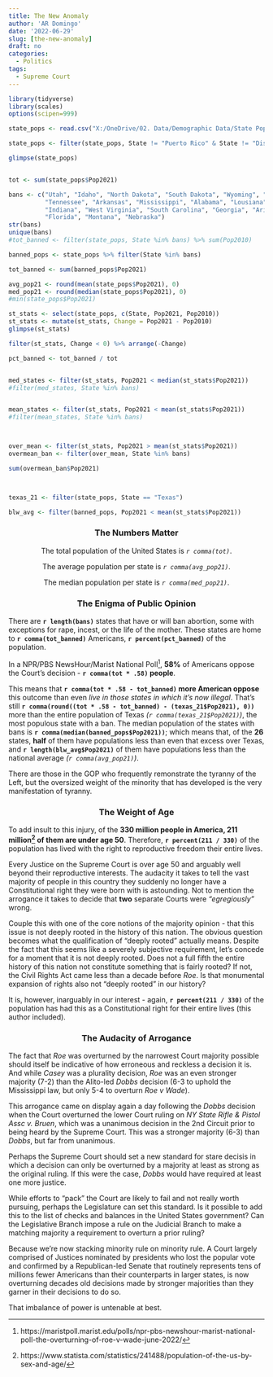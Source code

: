 ```yaml
---
title: The New Anomaly
author: 'AR Domingo'
date: '2022-06-29'
slug: [the-new-anomaly]
draft: no
categories:
  - Politics
tags:
  - Supreme Court
---
```



```r
library(tidyverse)
library(scales)
options(scipen=999)

state_pops <- read.csv("X:/OneDrive/02. Data/Demographic Data/State Population Data 2022.csv")

state_pops <- filter(state_pops, State != "Puerto Rico" & State != "District of Columbia")

glimpse(state_pops)


tot <- sum(state_pops$Pop2021)

bans <- c("Utah", "Idaho", "North Dakota", "South Dakota", "Wyoming", "Missouri", "Ohio","Kentucky", 
          "Tennessee", "Arkansas", "Mississippi", "Alabama", "Lousiana", "Oklahoma", "Texas", "Iowa",
          "Indiana", "West Virginia", "South Carolina", "Georgia", "Arizona", "Michigan", "Wisconsin",
          "Florida", "Montana", "Nebraska")
str(bans)
unique(bans)
#tot_banned <- filter(state_pops, State %in% bans) %>% sum(Pop2010)

banned_pops <- state_pops %>% filter(State %in% bans)

tot_banned <- sum(banned_pops$Pop2021)

avg_pop21 <- round(mean(state_pops$Pop2021), 0)
med_pop21 <- round(median(state_pops$Pop2021), 0)
#min(state_pops$Pop2021)

st_stats <- select(state_pops, c(State, Pop2021, Pop2010))
st_stats <- mutate(st_stats, Change = Pop2021 - Pop2010)
glimpse(st_stats)

filter(st_stats, Change < 0) %>% arrange(-Change)

pct_banned <- tot_banned / tot


med_states <- filter(st_stats, Pop2021 < median(st_stats$Pop2021))
#filter(med_states, State %in% bans)


mean_states <- filter(st_stats, Pop2021 < mean(st_stats$Pop2021))
#filter(mean_states, State %in% bans)



over_mean <- filter(st_stats, Pop2021 > mean(st_stats$Pop2021))
overmean_ban <- filter(over_mean, State %in% bans)

sum(overmean_ban$Pop2021)



texas_21 <- filter(state_pops, State == "Texas")

blw_avg <- filter(banned_pops, Pop2021 < mean(st_stats$Pop2021))
```



<center>
<h3> The Numbers Matter </h3>
</center>

<center>
The total population of the United States is *`r comma(tot)`*.  
<break>

The average population per state is *`r comma(avg_pop21)`*.  
<break>

The median population per state is *`r comma(med_pop21)`*.
<break>
</center>

<center>
<h3> The Enigma of Public Opinion </h3>
</center>


There are **`r length(bans)`** states that have or will ban abortion, some with exceptions for rape, incest, or the life of the mother.  These states are home to **`r comma(tot_banned)`** Americans, **`r percent(pct_banned)`** of the population.

In a NPR/PBS NewsHour/Marist National Poll^[https://maristpoll.marist.edu/polls/npr-pbs-newshour-marist-national-poll-the-overturning-of-roe-v-wade-june-2022/], **58%** of Americans oppose the Court's decision - **`r comma(tot * .58)` people**. 

This means that **`r comma(tot * .58 - tot_banned)` more American oppose** this outcome than even *live in those states in which it's now illegal*.  That's still **`r comma(round((tot * .58 - tot_banned) - (texas_21$Pop2021), 0))`** more than the entire population of Texas *(`r comma(texas_21$Pop2021)`)*, the most populous state with a ban.  The median population of the states with bans is **`r comma(median(banned_pops$Pop2021))`**; which means that, of the **26** states, **half** of them have populations less than even that excess over Texas, and **`r length(blw_avg$Pop2021)`** of them have populations less than the national average *(`r comma(avg_pop21)`)*.

There are those in the GOP who frequently remonstrate the tyranny of the Left, but the oversized weight of the minority that has developed is the very manifestation of tyranny.


<center>
<h3> The Weight of Age </h3>
</center>

To add insult to this injury, of the **330 million people in America, 211 million^[https://www.statista.com/statistics/241488/population-of-the-us-by-sex-and-age/] of them are under age 50**.  Therefore, **`r percent(211 / 330)`** of the population has lived with the right to reproductive freedom their entire lives.

Every Justice on the Supreme Court is over age 50 and arguably well beyond their reproductive interests. The audacity it takes to tell the vast majority of people in this country they suddenly no longer have a Constitutional right they were born with is astounding.  Not to mention the arrogance it takes to decide that **two** separate Courts were *"egregiously"* wrong. 

Couple this with one of the core notions of the majority opinion - that this issue is not deeply rooted in the history of this nation.  The obvious question becomes what the qualification of "deeply rooted" actually means. Despite the fact that this seems like a severely subjective requirement, let's concede for a moment that it is not deeply rooted.  Does not a full fifth the entire history of this nation not constitute something that is fairly rooted?  If not, the Civil Rights Act came less than a decade before *Roe*.  Is that monumental expansion of rights also not "deeply rooted" in our history?

It is, however, inarguably in our interest - again, **`r percent(211 / 330)`** of the population has had this as a Constitutional right for their entire lives (this author included).

<center>
<h3> The Audacity of Arrogance </h3>
</center>

The fact that *Roe* was overturned by the narrowest Court majority possible should itself be indicative of how erroneous and reckless a decision it is.  And while *Casey* was a plurality decision, *Roe* was an even stronger majority (7-2) than the Alito-led *Dobbs* decision (6-3 to uphold the Mississippi law, but only 5-4 to overturn *Roe v Wade*).

This arrogance came on display again a day following the *Dobbs* decision when the Court overturned the lower Court ruling on *NY State Rifle & Pistol Assc v. Bruen*, which was a unanimous decision in the 2nd Circuit prior to being heard by the Supreme Court.  This was a stronger majority (6-3) than *Dobbs*, but far from unanimous.

Perhaps the Supreme Court should set a new standard for stare decisis in which a decision can only be overturned by a majority at least as strong as the original ruling.  If this were the case, *Dobbs* would have required at least one more justice.

While efforts to "pack" the Court are likely to fail and not really worth pursuing, perhaps the Legislature can set this standard.  Is it possible to add this to the list of checks and balances in the United States government?  Can the Legislative Branch impose a rule on the Judicial Branch to make a matching majority a requirement to overturn a prior ruling?

Because we're now stacking minority rule on minority rule.  A Court largely comprised of Justices nominated by presidents who lost the popular vote and confirmed by a Republican-led Senate that routinely represents tens of millions fewer Americans than their counterparts in larger states, is now overturning decades old decisions made by stronger majorities than they garner in their decisions to do so.

That imbalance of power is untenable at best.


<break>
